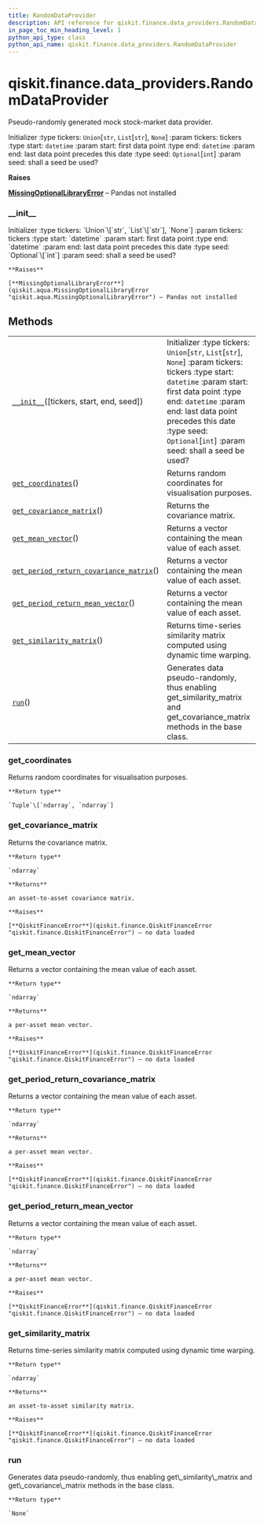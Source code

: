 ```yaml
---
title: RandomDataProvider
description: API reference for qiskit.finance.data_providers.RandomDataProvider
in_page_toc_min_heading_level: 1
python_api_type: class
python_api_name: qiskit.finance.data_providers.RandomDataProvider
---
```


# qiskit.finance.data\_providers.RandomDataProvider

<Class id="qiskit.finance.data_providers.RandomDataProvider" isDedicatedPage={true} github="https://github.com/qiskit-community/qiskit-aqua/tree/stable/0.9/qiskit/finance/data_providers/random_data_provider.py" signature="RandomDataProvider(tickers=None, start=datetime.datetime(2016, 1, 1, 0, 0), end=datetime.datetime(2016, 1, 30, 0, 0), seed=None)" modifiers="class">
  Pseudo-randomly generated mock stock-market data provider.

  Initializer :type tickers: `Union`\[`str`, `List`\[`str`], `None`] :param tickers: tickers :type start: `datetime` :param start: first data point :type end: `datetime` :param end: last data point precedes this date :type seed: `Optional`\[`int`] :param seed: shall a seed be used?

  **Raises**

  [**MissingOptionalLibraryError**](qiskit.aqua.MissingOptionalLibraryError "qiskit.aqua.MissingOptionalLibraryError") – Pandas not installed

  ### \_\_init\_\_

  <Function id="qiskit.finance.data_providers.RandomDataProvider.__init__" signature="__init__(tickers=None, start=datetime.datetime(2016, 1, 1, 0, 0), end=datetime.datetime(2016, 1, 30, 0, 0), seed=None)">
    Initializer :type tickers: `Union`\[`str`, `List`\[`str`], `None`] :param tickers: tickers :type start: `datetime` :param start: first data point :type end: `datetime` :param end: last data point precedes this date :type seed: `Optional`\[`int`] :param seed: shall a seed be used?

    **Raises**

    [**MissingOptionalLibraryError**](qiskit.aqua.MissingOptionalLibraryError "qiskit.aqua.MissingOptionalLibraryError") – Pandas not installed
  </Function>

  ## Methods

  |                                                                                                                                                                                                                         |                                                                                                                                                                                                                                                                                          |
  | ----------------------------------------------------------------------------------------------------------------------------------------------------------------------------------------------------------------------- | ---------------------------------------------------------------------------------------------------------------------------------------------------------------------------------------------------------------------------------------------------------------------------------------- |
  | [`__init__`](#qiskit.finance.data_providers.RandomDataProvider.__init__ "qiskit.finance.data_providers.RandomDataProvider.__init__")(\[tickers, start, end, seed])                                                      | Initializer :type tickers: `Union`\[`str`, `List`\[`str`], `None`] :param tickers: tickers :type start: `datetime` :param start: first data point :type end: `datetime` :param end: last data point precedes this date :type seed: `Optional`\[`int`] :param seed: shall a seed be used? |
  | [`get_coordinates`](#qiskit.finance.data_providers.RandomDataProvider.get_coordinates "qiskit.finance.data_providers.RandomDataProvider.get_coordinates")()                                                             | Returns random coordinates for visualisation purposes.                                                                                                                                                                                                                                   |
  | [`get_covariance_matrix`](#qiskit.finance.data_providers.RandomDataProvider.get_covariance_matrix "qiskit.finance.data_providers.RandomDataProvider.get_covariance_matrix")()                                           | Returns the covariance matrix.                                                                                                                                                                                                                                                           |
  | [`get_mean_vector`](#qiskit.finance.data_providers.RandomDataProvider.get_mean_vector "qiskit.finance.data_providers.RandomDataProvider.get_mean_vector")()                                                             | Returns a vector containing the mean value of each asset.                                                                                                                                                                                                                                |
  | [`get_period_return_covariance_matrix`](#qiskit.finance.data_providers.RandomDataProvider.get_period_return_covariance_matrix "qiskit.finance.data_providers.RandomDataProvider.get_period_return_covariance_matrix")() | Returns a vector containing the mean value of each asset.                                                                                                                                                                                                                                |
  | [`get_period_return_mean_vector`](#qiskit.finance.data_providers.RandomDataProvider.get_period_return_mean_vector "qiskit.finance.data_providers.RandomDataProvider.get_period_return_mean_vector")()                   | Returns a vector containing the mean value of each asset.                                                                                                                                                                                                                                |
  | [`get_similarity_matrix`](#qiskit.finance.data_providers.RandomDataProvider.get_similarity_matrix "qiskit.finance.data_providers.RandomDataProvider.get_similarity_matrix")()                                           | Returns time-series similarity matrix computed using dynamic time warping.                                                                                                                                                                                                               |
  | [`run`](#qiskit.finance.data_providers.RandomDataProvider.run "qiskit.finance.data_providers.RandomDataProvider.run")()                                                                                                 | Generates data pseudo-randomly, thus enabling get\_similarity\_matrix and get\_covariance\_matrix methods in the base class.                                                                                                                                                             |

  ### get\_coordinates

  <Function id="qiskit.finance.data_providers.RandomDataProvider.get_coordinates" signature="get_coordinates()">
    Returns random coordinates for visualisation purposes.

    **Return type**

    `Tuple`\[`ndarray`, `ndarray`]
  </Function>

  ### get\_covariance\_matrix

  <Function id="qiskit.finance.data_providers.RandomDataProvider.get_covariance_matrix" signature="get_covariance_matrix()">
    Returns the covariance matrix.

    **Return type**

    `ndarray`

    **Returns**

    an asset-to-asset covariance matrix.

    **Raises**

    [**QiskitFinanceError**](qiskit.finance.QiskitFinanceError "qiskit.finance.QiskitFinanceError") – no data loaded
  </Function>

  ### get\_mean\_vector

  <Function id="qiskit.finance.data_providers.RandomDataProvider.get_mean_vector" signature="get_mean_vector()">
    Returns a vector containing the mean value of each asset.

    **Return type**

    `ndarray`

    **Returns**

    a per-asset mean vector.

    **Raises**

    [**QiskitFinanceError**](qiskit.finance.QiskitFinanceError "qiskit.finance.QiskitFinanceError") – no data loaded
  </Function>

  ### get\_period\_return\_covariance\_matrix

  <Function id="qiskit.finance.data_providers.RandomDataProvider.get_period_return_covariance_matrix" signature="get_period_return_covariance_matrix()">
    Returns a vector containing the mean value of each asset.

    **Return type**

    `ndarray`

    **Returns**

    a per-asset mean vector.

    **Raises**

    [**QiskitFinanceError**](qiskit.finance.QiskitFinanceError "qiskit.finance.QiskitFinanceError") – no data loaded
  </Function>

  ### get\_period\_return\_mean\_vector

  <Function id="qiskit.finance.data_providers.RandomDataProvider.get_period_return_mean_vector" signature="get_period_return_mean_vector()">
    Returns a vector containing the mean value of each asset.

    **Return type**

    `ndarray`

    **Returns**

    a per-asset mean vector.

    **Raises**

    [**QiskitFinanceError**](qiskit.finance.QiskitFinanceError "qiskit.finance.QiskitFinanceError") – no data loaded
  </Function>

  ### get\_similarity\_matrix

  <Function id="qiskit.finance.data_providers.RandomDataProvider.get_similarity_matrix" signature="get_similarity_matrix()">
    Returns time-series similarity matrix computed using dynamic time warping.

    **Return type**

    `ndarray`

    **Returns**

    an asset-to-asset similarity matrix.

    **Raises**

    [**QiskitFinanceError**](qiskit.finance.QiskitFinanceError "qiskit.finance.QiskitFinanceError") – no data loaded
  </Function>

  ### run

  <Function id="qiskit.finance.data_providers.RandomDataProvider.run" signature="run()">
    Generates data pseudo-randomly, thus enabling get\_similarity\_matrix and get\_covariance\_matrix methods in the base class.

    **Return type**

    `None`
  </Function>
</Class>

